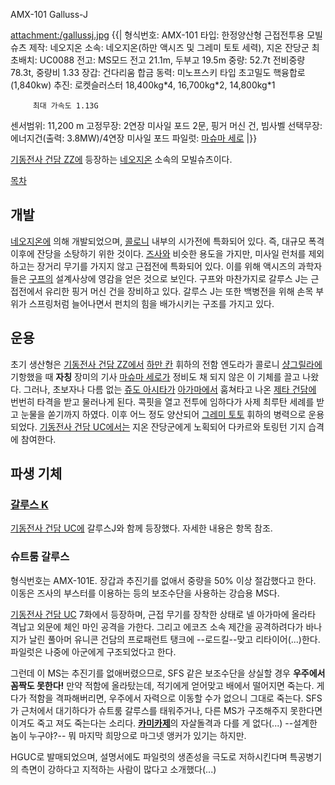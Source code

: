 AMX-101 Galluss-J

attachment:/gallussj.jpg
{{|
형식번호: AMX-101
타입: 한정양산형 근접전투용 모빌슈츠
제작: 네오지온
소속: 네오지온(하만 액시즈 및 그레미 토토 세력), 지온 잔당군
최초배치: UC0088
전고: MS모드 전고 21.1m, 두부고 19.5m
중량: 52.7t 전비중량 78.3t, 중량비 1.33
장갑: 건다리움 합금
동력: 미노프스키 타입 초고밀도 핵융합로(1,840kw)
추진: 로켓슬러스터 18,400kg*4, 16,700kg*2, 14,800kg*1
      최대 가속도 1.13G
센서범위: 11,200 m
고정무장: 2연장 미사일 포드 2문, 핑거 머신 건, 빔사벨
선택무장: 에너지건(출력: 3.8MW)/4연장 미사일 포드
파일럿: [[마슈마 세로]]
|}}

[[기동전사 건담 ZZ]]에 등장하는 [[네오지온]] 소속의 모빌슈츠이다.

[[목차]]

== 개발 ==
[[네오지온]]에 의해 개발되었으며, [[콜로니]] 내부의 시가전에 특화되어 있다. 즉, 대규모 폭격 이후에 잔당을 소탕하기 위한 것이다. [[즈사]]와 비슷한 용도을 가지만, 미사일 런처를 제외하고는 장거리 무기를 가지지 않고 근접전에 특화되어 있다. 이를 위해 액시즈의 과학자들은 [[구프]]의 설계사상에 영감을 얻은 것으로 보인다. 구프와 마찬가지로 갈루스 J는 근접전에서 유리한 핑거 머신 건을 장비하고 있다. 갈루스 J는 또한 백병전을 위해 손목 부위가 스프링처럼 늘어나면서 펀치의 힘을 배가시키는 구조를 가지고 있다.

== 운용 ==
초기 생산형은 [[기동전사 건담 ZZ]]에서 [[하만 칸]] 휘하의 전함 엔도라가 콜로니 [[샹그릴라]]에 기항했을 때 '''자칭''' 장미의 기사 [[마슈마 세로]]가 정비도 채 되지 않은 이 기체를 끌고 나왔다. 그러나, 초보자나 다름 없는 [[쥬도 아시타]]가 [[아가마]]에서 훔쳐타고 나온 [[제타 건담]]에 번번히 타격을 받고 물러나게 된다. 콕핏을 열고 전투에 임하다가 사제 최루탄 세례를 받고 눈물을 쏟기까지 하였다. 이후 어느 정도 양산되어 [[그레미 토토]] 휘하의 병력으로 운용되었다.
[[기동전사 건담 UC]]에서는 지온 잔당군에게 노획되어 다카르와 토링턴 기지 습격에 참여한다.

== 파생 기체 ==
=== [[갈루스 K]] ===
[[기동전사 건담 UC]]에 갈루스J와 함께 등장했다. 자세한 내용은 항목 참조. 

=== 슈트룸 갈루스 ===
형식번호는 AMX-101E. 장갑과 추진기를 없애서 중량을 50% 이상 절감했다고 한다. 이동은 즈사의 부스터를 이용하는 등의 보조수단을 사용하는 강습용 MS다.  

[[기동전사 건담 UC]] 7화에서 등장하며, 근접 무기를 장착한 상태로 넬 아가마에 올라타 격납고 외문에 체인 마인 공격을 가한다. 그리고 에코즈 소속 제간을 공격하려다가 바나지가 날린 풀아머 유니콘 건담의 프로패런트 탱크에 --로드킬--맞고 리타이어(...)한다. 파일럿은 나중에 아군에게 구조되었다고 한다.

그런데 이 MS는 추진기를 없애버렸으므로, SFS 같은 보조수단을 상실할 경우 '''우주에서 꼼짝도 못한다!''' 만약 적함에 올라탔는데, 적기에게 얻어맞고 배에서 떨어지면 죽는다. 게다가 적함을 격파해버리면, 우주에서 자력으로 이동할 수가 없으니 그대로 죽는다. SFS가 근처에서 대기하다가 슈트룸 갈루스를 태워주거나, 다른 MS가 구조해주지 못한다면 이겨도 죽고 져도 죽는다는 소리다. '''[[카미카제]]'''의 자살돌격과 다를 게 없다(...) --설계한 놈이 누구야?-- 
뭐 마지막 희망으로 마그넷 앵커가 있기는 하지만.

HGUC로 발매되었으며, 설명서에도 파일럿의 생존성을 극도로 저하시킨다며 특공병기의 측면이 강하다고 지적하는 사람이 많다고 소개했다(...)


